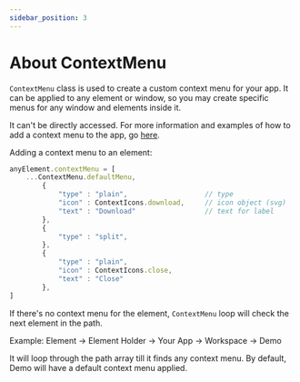```yaml
---
sidebar_position: 3
---
```

# About ContextMenu

`ContextMenu` class is used to create a custom context menu for your app. It can be applied to any element or window, so you may create specific menus for any window and elements inside it.

It can't be directly accessed. For more information and examples of how to add a context menu to the app, go [here](../../libdemo/window_template).

Adding a context menu to an element:
```js
anyElement.contextMenu = [
    ...ContextMenu.defaultMenu,
        {
            "type" : "plain",                   // type
            "icon" : ContextIcons.download,     // icon object (svg)
            "text" : "Download"                 // text for label
        },
        {
            "type" : "split",
        },
        {
            "type" : "plain",
            "icon" : ContextIcons.close,
            "text" : "Close"
        },
]
```

If there's no context menu for the element, `ContextMenu` loop will check the next element in the path.

Example:
Element -> Element Holder -> Your App -> Workspace -> Demo

It will loop through the path array till it finds any context menu. By default, Demo will have a default context menu applied.